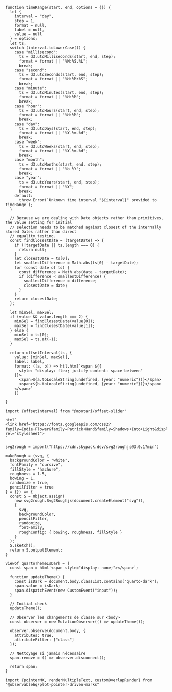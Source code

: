 ```ojs
function timeRange(start, end, options = {}) {
  let {
    interval = "day",
    step = 1,
    format = null,
    label = null,
    value = null
  } = options;
  let ts;
  switch (interval.toLowerCase()) {
    case "millisecond":
      ts = d3.utcMilliseconds(start, end, step);
      format = format || "%M:%S.%L";
      break;
    case "second":
      ts = d3.utcSeconds(start, end, step);
      format = format || "%H:%M:%S";
      break;
    case "minute":
      ts = d3.utcMinutes(start, end, step);
      format = format || "%H:%M";
      break;
    case "hour":
      ts = d3.utcHours(start, end, step);
      format = format || "%H:%M";
      break;
    case "day":
      ts = d3.utcDays(start, end, step);
      format = format || "%Y-%m-%d";
      break;
    case "week":
      ts = d3.utcWeeks(start, end, step);
      format = format || "%Y-%m-%d";
      break;
    case "month":
      ts = d3.utcMonths(start, end, step);
      format = format || "%b %Y";
      break;
    case "year":
      ts = d3.utcYears(start, end, step);
      format = format || "%Y";
      break;
    default:
      throw Error(`Unknown time interval "${interval}" provided to timeRange`);
  }

  // Because we are dealing with Date objects rather than primitives, the value setting for initial
  // selection needs to be matched against closest of the internally stored Dates rather than direct
  // equality testing.
  const findClosestDate = (targetDate) => {
    if (!targetDate || ts.length === 0) {
      return null;
    }
    let closestDate = ts[0];
    let smallestDifference = Math.abs(ts[0] - targetDate);
    for (const date of ts) {
      const difference = Math.abs(date - targetDate);
      if (difference < smallestDifference) {
        smallestDifference = difference;
        closestDate = date;
      }
    }
    return closestDate;
  };

  let minSel, maxSel;
  if (value && value.length === 2) {
    minSel = findClosestDate(value[0]);
    maxSel = findClosestDate(value[1]);
  } else {
    minSel = ts[0];
    maxSel = ts.at(-1);
  }

  return offsetInterval(ts, {
    value: [minSel, maxSel],
    label: label,
    format: ([a, b]) => htl.html`<span ${{
      style: "display: flex; justify-content: space-between"
    }}>
      <span>${a.toLocaleString(undefined, {year: "numeric"})}</span>
      <span>${b.toLocaleString(undefined, {year: "numeric"})}</span>
    </span>`
    })

}
```

```ojs
import {offsetInterval} from "@mootari/offset-slider"
```


```ojs
html`
<link href="https://fonts.googleapis.com/css2?family=Indie+Flower&family=Patrick+Hand&family=Shadows+Into+Light&display=swap" rel="stylesheet">
`
```

```ojs
svg2rough = import("https://cdn.skypack.dev/svg2roughjs@3.0.1?min")
```

```ojs
makeRough = (svg, {
  backgroundColor = "white",
  fontFamily = "cursive",
  fillStyle = "hachure",
  roughness = 1.5,
  bowing = 1,
  randomize = true,
  pencilFilter = true
} = {}) => {
  const S = Object.assign(
    new svg2rough.Svg2Roughjs(document.createElement("svg")),
    {
      svg,
      backgroundColor,
      pencilFilter,
      randomize,
      fontFamily,
      roughConfig: { bowing, roughness, fillStyle }
    }
  );
  S.sketch();
  return S.outputElement;
}
```


```ojs
viewof quartoThemeIsDark = {
  const span = html`<span style="display: none;"></span>`;

  function updateTheme() {
    const isDark = document.body.classList.contains("quarto-dark");
    span.value = isDark;
    span.dispatchEvent(new CustomEvent("input"));
  }

  // Initial check
  updateTheme();

  // Observer les changements de classe sur <body>
  const observer = new MutationObserver(() => updateTheme());

  observer.observe(document.body, {
    attributes: true,
    attributeFilter: ["class"]
  });

  // Nettoyage si jamais nécessaire
  span.remove = () => observer.disconnect();

  return span;
}

```


<!-----------
Comme je trouve la manière dont le _New York Times_ gère l'interactivité de ses figures extrêmement bien pensée, j'ai essayé de reprendre leur logique avec le texte s'affichant en fonction du pointeur. J'ai trouvé sur [ce _notebook_](https://observablehq.com/@observablehq/plot-pointer-driven-marks) une reproduction de cette technique que j'ai adaptée à mes besoins.
------------->

```ojs
import {pointerMX, renderMultipleText, customOverlapRender} from "@observablehq/plot-pointer-driven-marks"
```